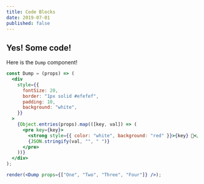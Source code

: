 ```yaml
---
title: Code Blocks
date: 2019-07-01
published: false
---
```


## Yes! Some code!

Here is the `Dump` component!

```jsx react-live
const Dump = (props) => (
  <div
    style={{
      fontSize: 20,
      border: "1px solid #efefef",
      padding: 10,
      background: "white",
    }}
  >
    {Object.entries(props).map(([key, val]) => (
      <pre key={key}>
        <strong style={{ color: "white", background: "red" }}>{key} 💩</strong>
        {JSON.stringify(val, "", " ")}
      </pre>
    ))}
  </div>
);

render(<Dump props={["One", "Two", "Three", "Four"]} />);
```
